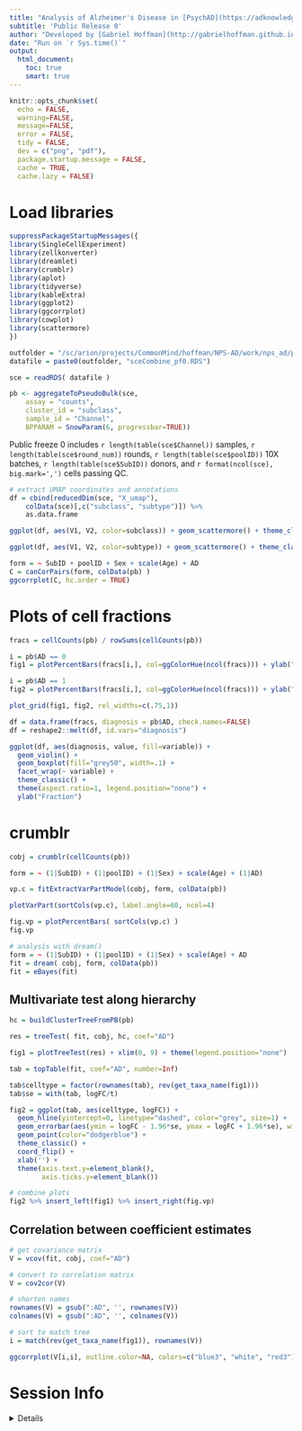 ```yaml
---
title: "Analysis of Alzheimer's Disease in [PsychAD](https://adknowledgeportal.synapse.org/Explore/Projects/DetailsPage?Grant%20Number=R01AG067025)"
subtitle: 'Public Release 0'
author: "Developed by [Gabriel Hoffman](http://gabrielhoffman.github.io/)"
date: "Run on `r Sys.time()`"
output: 
  html_document:
    toc: true
    smart: true
---
```



```r
knitr::opts_chunk$set(
  echo = FALSE,
  warning=FALSE,
  message=FALSE,
  error = FALSE,
  tidy = FALSE,
  dev = c("png", "pdf"),
  package.startup.message = FALSE,
  cache = TRUE,
  cache.lazy = FALSE)
```

# Load libraries
```r
suppressPackageStartupMessages({
library(SingleCellExperiment)
library(zellkonverter)
library(dreamlet)
library(crumblr)
library(aplot)
library(tidyverse)
library(kableExtra)
library(ggplot2)
library(ggcorrplot)
library(cowplot)
library(scattermore)
})
```


```r
outfolder = "/sc/arion/projects/CommonMind/hoffman/NPS-AD/work/nps_ad/public_freeze_0_results/"
datafile = paste0(outfolder, "sceCombine_pf0.RDS")

sce = readRDS( datafile )

pb <- aggregateToPseudoBulk(sce,
    assay = "counts",     
    cluster_id = "subclass",  
    sample_id = "Channel", 
    BPPARAM = SnowParam(6, progressbar=TRUE))
```

Public freeze 0 includes `r length(table(sce$Channel))` samples, `r length(table(sce$round_num))` rounds, `r length(table(sce$poolID))` 10X batches, `r length(table(sce$SubID))` donors, and `r format(ncol(sce), big.mark=',')` cells passing QC.


```r
# extract UMAP coordinates and annotations
df = cbind(reducedDim(sce, "X_umap"), 
    colData(sce)[,c("subclass", "subtype")]) %>% 
    as.data.frame

ggplot(df, aes(V1, V2, color=subclass)) + geom_scattermore() + theme_classic() + theme(aspect.ratio=1) + guides(colour = guide_legend(override.aes = list(size = 1.5))) + xlab("UMAP1") + ylab("UMAP2") 
```

```r
ggplot(df, aes(V1, V2, color=subtype)) + geom_scattermore() + theme_classic() + theme(aspect.ratio=1) + guides(colour = guide_legend(override.aes = list(size = 1.5))) + xlab("UMAP1") + ylab("UMAP2") 
```





```r
form = ~ SubID + poolID + Sex + scale(Age) + AD
C = canCorPairs(form, colData(pb) )
ggcorrplot(C, hc.order = TRUE)
```

# Plots of cell fractions
```r
fracs = cellCounts(pb) / rowSums(cellCounts(pb))

i = pb$AD == 0
fig1 = plotPercentBars(fracs[i,], col=ggColorHue(ncol(fracs))) + ylab("Cell fractions") + theme(legend.position = "none")

i = pb$AD == 1
fig2 = plotPercentBars(fracs[i,], col=ggColorHue(ncol(fracs))) + ylab("Cell fractions")

plot_grid(fig1, fig2, rel_widths=c(.75,1))
```

```r
df = data.frame(fracs, diagnosis = pb$AD, check.names=FALSE)
df = reshape2::melt(df, id.vars="diagnosis")

ggplot(df, aes(diagnosis, value, fill=variable)) + 
  geom_violin() +
  geom_boxplot(fill="grey50", width=.1) + 
  facet_wrap(~ variable) +
  theme_classic() +
  theme(aspect.ratio=1, legend.position="none") +
  ylab("Fraction")
```



# crumblr
```r
cobj = crumblr(cellCounts(pb))

form = ~ (1|SubID) + (1|poolID) + (1|Sex) + scale(Age) + (1|AD)

vp.c = fitExtractVarPartModel(cobj, form, colData(pb))

plotVarPart(sortCols(vp.c), label.angle=60, ncol=4) 

fig.vp = plotPercentBars( sortCols(vp.c) )
fig.vp

# analysis with dream()
form = ~ (1|SubID) + (1|poolID) + (1|Sex) + scale(Age) + AD
fit = dream( cobj, form, colData(pb))
fit = eBayes(fit)
```



## Multivariate test along hierarchy
```r
hc = buildClusterTreeFromPB(pb)

res = treeTest( fit, cobj, hc, coef="AD")

fig1 = plotTreeTest(res) + xlim(0, 9) + theme(legend.position="none")

tab = topTable(fit, coef="AD", number=Inf)

tab$celltype = factor(rownames(tab), rev(get_taxa_name(fig1)))
tab$se = with(tab, logFC/t)

fig2 = ggplot(tab, aes(celltype, logFC)) + 
  geom_hline(yintercept=0, linetype="dashed", color="grey", size=1) +
  geom_errorbar(aes(ymin = logFC - 1.96*se, ymax = logFC + 1.96*se), width=0) +
  geom_point(color="dodgerblue") +
  theme_classic() +
  coord_flip() +
  xlab('') + 
  theme(axis.text.y=element_blank(),
        axis.ticks.y=element_blank())

# combine plots
fig2 %>% insert_left(fig1) %>% insert_right(fig.vp)
```


## Correlation between coefficient estimates
```r
# get covariance matrix
V = vcov(fit, cobj, coef="AD")

# convert to correlation matrix
V = cov2cor(V)

# shorten names
rownames(V) = gsub(":AD", '', rownames(V))
colnames(V) = gsub(":AD", '', colnames(V))

# sort to match tree
i = match(rev(get_taxa_name(fig1)), rownames(V))

ggcorrplot(V[i,i], outline.color=NA, colors=c("blue3", "white", "red3"))
```





# Session Info
<details>
```r
sessionInfo()
```
</details>
